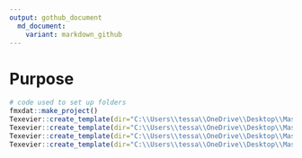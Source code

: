 ```yaml
---
output: gothub_document 
  md_document:
    variant: markdown_github
---
```


# Purpose



```r
# code used to set up folders
fmxdat::make_project()
Texevier::create_template(dir="C:\\Users\\tessa\\OneDrive\\Desktop\\Masters 2023\\Data science\\Exam\\21559953", template_name = "Question_1") 
Texevier::create_template(dir="C:\\Users\\tessa\\OneDrive\\Desktop\\Masters 2023\\Data science\\Exam\\21559953", template_name = "Question_2")
Texevier::create_template(dir="C:\\Users\\tessa\\OneDrive\\Desktop\\Masters 2023\\Data science\\Exam\\21559953", template_name = "Question_3")
Texevier::create_template(dir="C:\\Users\\tessa\\OneDrive\\Desktop\\Masters 2023\\Data science\\Exam\\21559953", template_name = "Question_4")

```


